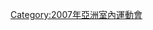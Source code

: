 {{Navbox
|bodyclass=hlist

|name = 2007年亞洲室內運動會項目
|title = [[2007年亞洲室內運動會]]比賽項目
|titlestyle = background:#BFD7FF;
|list1 = 

*[[2007年亞洲室內運動會象棋比賽|象棋]]
*[[2007年亞洲室內運動會西洋棋比賽|西洋棋]]
*[[2007年亞洲室內運動會有氧體操比賽|有氧體操]]
*[[2007年亞洲室內運動會保齡球比賽|保齡球]]
*[[2007年亞洲室內運動會撞球比賽|撞球]]
*[[2007年亞洲室內運動會運動舞蹈比賽|運動舞蹈]]
*[[2007年亞洲室內運動會電子競技比賽|電子競技]]
*[[2007年亞洲室內運動會蹼泳比賽|蹼泳]]
*[[2007年亞洲室內運動會五人制足球比賽|五人制足球]]
*[[2007年亞洲室內運動會藤球比賽|藤球]]
*[[2007年亞洲室內運動會極限運動比賽|極限運動 ]]
*[[2007年亞洲室內運動會室內田徑比賽|室內田徑]]
*[[2007年亞洲室內運動會卡巴迪比賽|卡巴迪]]
*[[2007年亞洲室內運動會室內自由車比賽|室內自由車]]
*[[2007年亞洲室內運動會克拉術比賽|克拉術]](示範項目)
*[[2007年亞洲室內運動會龍獅運動比賽|龍獅運動]]
*[[2007年亞洲室內運動會泰拳比賽|泰拳]]
*[[2007年亞洲室內運動會短道游泳比賽|短道游泳]]
*[[2007年亞洲室內運動會室內曲棍球比賽|室內曲棍球]]
*[[2007年亞洲室內運動會自由搏擊比賽|自由搏擊]](示範項目)
*[[2007年亞洲室內運動會3對3籃球比賽|3對3籃球]](示範項目) }}
<noinclude>
[[Category:2007年亞洲室內運動會]]
</noinclude>